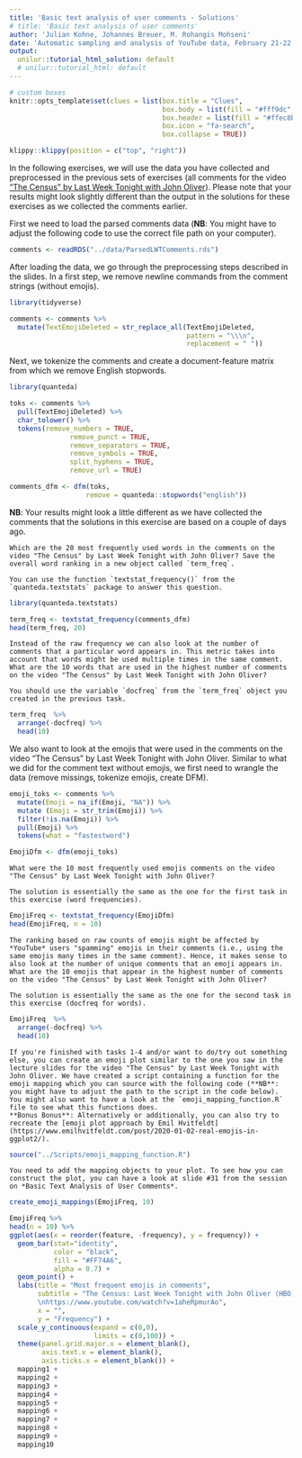 ```yaml
---
title: 'Basic text analysis of user comments - Solutions'
# title: 'Basic text analysis of user comments' 
author: 'Julian Kohne, Johannes Breuer, M. Rohangis Mohseni'
date: 'Automatic sampling and analysis of YouTube data, February 21-22, 2022'
output:
  unilur::tutorial_html_solution: default
  # unilur::tutorial_html: default
---
```


```r
# custom boxes
knitr::opts_template$set(clues = list(box.title = "Clues",
                                      box.body = list(fill = "#fff9dc", colour = "black"),
                                      box.header = list(fill = "#ffec8b", colour = "black"),
                                      box.icon = "fa-search",
                                      box.collapse = TRUE))

```

```r
klippy::klippy(position = c("top", "right"))
```

In the following exercises, we will use the data you have collected and preprocessed in the previous sets of exercises (all comments for the video ["The Census" by Last Week Tonight with John Oliver](https://www.youtube.com/watch?v=1aheRpmurAo)). Please note that your results might look slightly different than the output in the solutions for these exercises as we collected the comments earlier. 

First we need to load the parsed comments data (**NB**: You might have to adjust the following code to use the correct file path on your computer).

```r
comments <- readRDS("../data/ParsedLWTComments.rds")
```

After loading the data, we go through the preprocessing steps described in the slides. In a first step, we remove newline commands from the comment strings (without emojis).

```r
library(tidyverse)

comments <- comments %>% 
  mutate(TextEmojiDeleted = str_replace_all(TextEmojiDeleted,
                                            pattern = "\\\n",
                                            replacement = " "))
```

Next, we tokenize the comments and create a document-feature matrix from which we remove English stopwords.

```r
library(quanteda)

toks <- comments %>% 
  pull(TextEmojiDeleted) %>% 
  char_tolower() %>% 
  tokens(remove_numbers = TRUE,
               remove_punct = TRUE,
               remove_separators = TRUE,
               remove_symbols = TRUE,
               split_hyphens = TRUE,
               remove_url = TRUE)

comments_dfm <- dfm(toks, 
                   remove = quanteda::stopwords("english"))
```

**NB**: Your results might look a little different as we have collected the comments that the solutions in this exercise are based on a couple of days ago.

```block
Which are the 20 most frequently used words in the comments on the video "The Census" by Last Week Tonight with John Oliver? Save the overall word ranking in a new object called `term_freq`.
```

```block
You can use the function `textstat_frequency()` from the `quanteda.textstats` package to answer this question.
```

```r
library(quanteda.textstats)

term_freq <- textstat_frequency(comments_dfm)
head(term_freq, 20)
```

```block
Instead of the raw frequency we can also look at the number of comments that a particular word appears in. This metric takes into account that words might be used multiple times in the same comment. What are the 10 words that are used in the highest number of comments on the video "The Census" by Last Week Tonight with John Oliver?
```

```block
You should use the variable `docfreq` from the `term_freq` object you created in the previous task.
```

```r
term_freq  %>% 
  arrange(-docfreq) %>% 
  head(10)
```

We also want to look at the emojis that were used in the comments on the video "The Census" by Last Week Tonight with John Oliver. Similar to what we did for the comment text without emojis, we first need to wrangle the data (remove missings, tokenize emojis, create DFM).

```r
emoji_toks <- comments %>% 
  mutate(Emoji = na_if(Emoji, "NA")) %>% 
  mutate (Emoji = str_trim(Emoji)) %>%
  filter(!is.na(Emoji)) %>%
  pull(Emoji) %>% 
  tokens(what = "fastestword")

EmojiDfm <- dfm(emoji_toks)
```

```block
What were the 10 most frequently used emojis comments on the video "The Census" by Last Week Tonight with John Oliver?
```

```block
The solution is essentially the same as the one for the first task in this exercise (word frequencies).
```

```r
EmojiFreq <- textstat_frequency(EmojiDfm)
head(EmojiFreq, n = 10)
```

```block
The ranking based on raw counts of emojis might be affected by *YouTube* users "spamming" emojis in their comments (i.e., using the same emojis many times in the same comment). Hence, it makes sense to also look at the number of unique comments that an emoji appears in. What are the 10 emojis that appear in the highest number of comments on the video "The Census" by Last Week Tonight with John Oliver?
```

```block
The solution is essentially the same as the one for the second task in this exercise (docfreq for words).
```

```r
EmojiFreq  %>% 
  arrange(-docfreq) %>% 
  head(10)
```

```block
If you're finished with tasks 1-4 and/or want to do/try out something else, you can create an emoji plot similar to the one you saw in the lecture slides for the video "The Census" by Last Week Tonight with John Oliver. We have created a script containing a function for the emoji mapping which you can source with the following code (**NB**: you might have to adjust the path to the script in the code below). You might also want to have a look at the `emoji_mapping_function.R` file to see what this functions does.
**Bonus Bonus**: Alternatively or additionally, you can also try to recreate the [emoji plot approach by Emil Hvitfeldt](https://www.emilhvitfeldt.com/post/2020-01-02-real-emojis-in-ggplot2/).
```

```r
source("../Scripts/emoji_mapping_function.R")
```


```block
You need to add the mapping objects to your plot. To see how you can construct the plot, you can have a look at slide #31 from the session on *Basic Text Analysis of User Comments*.
```

```r
create_emoji_mappings(EmojiFreq, 10)

EmojiFreq %>% 
head(n = 10) %>% 
ggplot(aes(x = reorder(feature, -frequency), y = frequency)) +
  geom_bar(stat="identity",
           color = "black",
           fill = "#FF74A6",
           alpha = 0.7) + 
  geom_point() +
  labs(title = "Most frequent emojis in comments",
       subtitle = "The Census: Last Week Tonight with John Oliver (HBO)
       \nhttps://www.youtube.com/watch?v=1aheRpmurAo",
       x = "",
       y = "Frequency") +
  scale_y_continuous(expand = c(0,0),
                     limits = c(0,100)) +
  theme(panel.grid.major.x = element_blank(),
        axis.text.x = element_blank(),
        axis.ticks.x = element_blank()) +
  mapping1 +
  mapping2 +
  mapping3 +
  mapping4 +
  mapping5 +
  mapping6 +
  mapping7 +
  mapping8 +
  mapping9 +
  mapping10
```